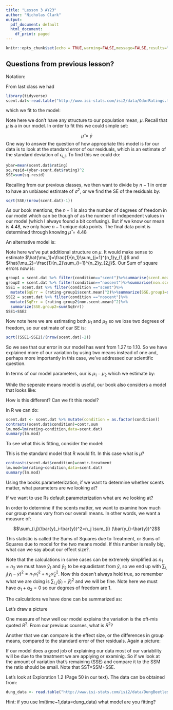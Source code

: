 ```yaml
---
title: "Lesson 3 AY23"
author: "Nicholas Clark"
output:
  pdf_document: default
  html_document:
    df_print: paged
---
```


```r
knitr::opts_chunk$set(echo = TRUE,warning=FALSE,message=FALSE,results="show",fig.show="hide")
```

## Questions from previous lesson?

\vspace{.3in}

Notation:

\begin{align*}
i & = \mbox{group}\\
j & = \mbox{observation}\\
y_{i,j}& = \mbox{response from the }j\mbox{th observation from the }i\mbox{th group}\\
\bar{y}& = \mbox{Overall sample mean}\\
\bar{y}_i &= \mbox{Sample mean of the ith group}\\
n &= \mbox{total sample size}\\
n_i &= \mbox{group size of the ith group}
\end{align*}

From last class we had
```r
library(tidyverse)
scent.dat<-read.table("http://www.isi-stats.com/isi2/data/OdorRatings.txt",header=TRUE)
```

which we fit to the model:
\begin{align*}
y_{i,j}&=\mu + \epsilon_{i,j}\\
\epsilon_{i,j}&\sim \mbox{iid }F(0,\sigma)
\end{align*}

Note here we don't have any structure to our population mean, $\mu$.  Recall that $\mu$ is a \textit{parameter} in our model.  In order to fit this we could simple set:

$$\hat{\mu}=\bar{y}$$
One way to answer the question of how appropriate this model is for our data is to look at the standard error of our residuals, which is an estimate of the standard deviation of $\epsilon_{i,j}$.  To find this we could do:

```r
ybar=mean(scent.dat$rating)
sq.resid=(ybar-scent.dat$rating)^2
SSE=sum(sq.resid)
```
Recalling from our previous classes, we then want to divide by $n-1$ in order to have an unbiased estimate of $\sigma^2$, or we find the SE of the residuals by:
```r
sqrt(SSE/(nrow(scent.dat)-1))
```

As our book mentions, the $n-1$ is also the number of degrees of freedom in our model which can be though of as the number of independent values in our model (which I always found a bit confusing).  But if we know our mean is 4.48, we only have $n-1$ unique data points.  The final data point is determined through knowing $\hat{\mu}=4.48$

An alternative model is:

\begin{align*}
y_{i,j}&=\mu_i + \epsilon_{i,j}\\
\epsilon_{i,j}&\sim \mbox{iid }F(0,\sigma)
\end{align*}

Note here we've put additional structure on $\mu$.  It would make sense to estimate $\hat{\mu_1}=\frac{1}{n_1}\sum_{j=1}^{n_1}y_{1,j}$ and $\hat{\mu_2}=\frac{1}{n_2}\sum_{i=1}^{n_2}y_{2,j}$.  Our Sum of square errors now is:
```r
group1 = scent.dat %>% filter(condition=="scent")%>%summarise(scent.mean=mean(rating))
group2 = scent.dat %>% filter(condition=="noscent")%>%summarise(non.scent.mean=mean(rating))
SSE1 = scent.dat %>% filter(condition =="scent")%>%
  mutate(SqErr = (rating-group1$scent.mean)^2)%>%summarize(SSE.group1=sum(SqErr))
SSE2 = scent.dat %>% filter(condition =="noscent")%>%
  mutate(SqErr = (rating-group2$non.scent.mean)^2)%>%
  summarize(SSE.group2=sum(SqErr))
SSE1+SSE2
```
Now note here we are estimating both $\mu_1$ and $\mu_2$ so we lose two degrees of freedom, so our estimate of our SE is:

```r
sqrt((SSE1+SSE2)/(nrow(scent.dat)-2))
```


So we see that our error in our model has went from 1.27 to 1.10.  So we have explained more of our variation by using two means instead of one and, perhaps more importantly in this case, we've addressed our scientific question.  

In terms of our model parameters, our \textbf{effect size} is $\mu_1-\mu_2$ which we estimate by:

\vspace{.4in}

While the seperate means model is useful, our book also considers a model that looks like:

\begin{align*}
y_{i,j}&=\mu + \alpha_i + \epsilon_{i,j}\\
\epsilon_{i,j}\sim \mbox{iid }F(0,\sigma)
\end{align*}

How is this different?  Can we fit this model?

\vspace{.5in}

In R we can do:

```r
scent.dat <- scent.dat %>% mutate(condition = as.factor(condition))
contrasts(scent.dat$condition)=contr.sum
lm.mod=lm(rating~condition,data=scent.dat)
summary(lm.mod)
```


To see what this is fitting, consider the model:
\begin{align*}
y_{i,j}&=\mu + x_{i,j}\beta + \epsilon_{i,j}\\
x_{i,j}&= 1 \mbox{ if observation i,j is in scent group }0\mbox{ otherwise}\\
\epsilon_{i,j}&\sim \mbox{iid }F(0,\sigma)
\end{align*}

This is the standard model that R would fit.  In this case what is $\mu$?

\vspace{.4in}

```r
contrasts(scent.dat$condition)=contr.treatment
lm.mod=lm(rating~condition,data=scent.dat)
summary(lm.mod)
```

Using the books parameterization, if we want to determine whether scents matter, what parameters are we looking at?

\vspace{.5in}

If we want to use Rs default parameterization what are we looking at?

\vspace{.5in}

In order to determine if the scents matter, we want to examine how much our group means vary from our overall means.  In other words, we want a measure of:

$$\sum_{i,j}(\bar{y}_i-\bar{y})^2=n_j \sum_{i} (\bar{y_i}-\bar{y})^2$$


This statistic is called the Sums of Squares due to Treatment, or Sums of Squares due to model for the two means model.  If this number is really big, what can we say about our effect size?. 

\vspace{.4in}

Note that the calculations in some cases can be extremely simplified as $n_1=n_2$ we must have $\bar{y}_1$ and $\bar{y}_2$ to be equadistant from $\bar{y}$, so we end up with $\sum_{i,j}(\bar{y}_i-\bar{y})^2=n_1 \hat{\alpha}_1^2+n_2 \hat{\alpha}_2^2$.  Now this doesn't always hold true, so remember what we are doing is $\sum_{i,j}(\bar{y}_i-\bar{y})^2$ and we will be fine.  Note here we must have $\alpha_1+\alpha_2=0$ so our degrees of freedom are 1.

The calculations we have done can be summarized as:


\vspace{1.in}

Let's draw a picture

\vspace{1.in}

One measure of how well our model explains the variation is the oft-mis quoted $R^2$.  From our previous courses, what is $R^2$?

\vspace{.5in}

Another that we can compare is the effect size, or the differences in group means, compared to the standard error of ther residuals.  Again a picture:

\vspace{1.5in}


If our model does a good job of explaining our data most of our variability will be due to the treatment we are applying or examinig. So if we look at the amount of variation that's remaining (SSE) and compare it to the SSM the ratio should be small.  Note that SST=SSM+SSE. 

\newpage

Let's look at Exploration 1.2 (Page 50 in our text). The data can be obtained from:

```r
dung_data <- read.table("http://www.isi-stats.com/isi2/data/DungBeetles.txt", header=T)
```


\textbf{1. Explain how this is an expertiment rather than an observational study. Identify the response variable and the explanatory variable. What are the treatments?}

\vspace{1.in}

\textbf{2. Record the overall mean and standard deviation for the times. Use these values to write out a "single-mean" statistical model for predicting the time to reach the edge. Then write out the fitted model.}

\vspace{1.in}

\textbf{3. Using R find the standard error of the null model. How does this relate to the SD of the times on page 52?} Hint: if you use lm(time~1,data=dung_data) what model are you fitting?

\vspace{1.in}

\textbf{4. Using your lm object from above, run anova() on that object. Examine the Sums of Squares, confirm that it is equal to the equation given in problem 6 in our text on page 52}

\vspace{1.in}

\textbf{5. Now let's consider the separate means model. Using R come up with the means of the treatment groups}

\vspace{1.in}

\textbf{6. Write out the statistical model for separate means, then write out the fitted model}

\vspace{1.in}

\textbf{7. Fit the model in R, What is the SE of the residuals of the separate means model?}

\vspace{1.in}

\textbf{8. Use this and the equation on the bottom of page 52 to find the SSError}

\vspace{1.in}

\textbf{9. Using your lm object, run predict(yourlm). This gives us $\hat{y}$. Use these predicted values to confirm that SSError can also be found through the equation given on the top of page 53.}